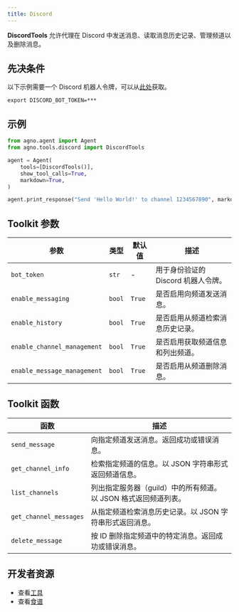```yaml
---
title: Discord
---
```


**DiscordTools** 允许代理在 Discord 中发送消息、读取消息历史记录、管理频道以及删除消息。

## 先决条件

以下示例需要一个 Discord 机器人令牌，可以从[此处](https://discord.com/developers/applications)获取。

```shell
export DISCORD_BOT_TOKEN=***
```

## 示例

```python cookbook/tools/discord.py
from agno.agent import Agent
from agno.tools.discord import DiscordTools

agent = Agent(
    tools=[DiscordTools()],
    show_tool_calls=True,
    markdown=True,
)

agent.print_response("Send 'Hello World!' to channel 1234567890", markdown=True)
```
## Toolkit 参数

| 参数                   | 类型    | 默认值 | 描述                                                                     |
| ----------------------- | ------- | ------ | ------------------------------------------------------------------------- |
| `bot_token`             | `str`   | -      | 用于身份验证的 Discord 机器人令牌。                                        |
| `enable_messaging`      | `bool`  | `True` | 是否启用向频道发送消息。                                                      |
| `enable_history`        | `bool`  | `True` | 是否启用从频道检索消息历史记录。                                              |
| `enable_channel_management` | `bool`  | `True` | 是否启用获取频道信息和列出频道。                                               |
| `enable_message_management` | `bool`  | `True` | 是否启用从频道删除消息。                                                      |

## Toolkit 函数

| 函数                                          | 描述                                                                                           |
| ----------------------------------------------- | ---------------------------------------------------------------------------------------------- |
| `send_message`     | 向指定频道发送消息。返回成功或错误消息。                                                    |
| `get_channel_info`               | 检索指定频道的信息。以 JSON 字符串形式返回频道信息。                                                   |
| `list_channels`                    | 列出指定服务器（guild）中的所有频道。以 JSON 格式返回频道列表。                                       |
| `get_channel_messages`| 从指定频道检索消息历史记录。以 JSON 字符串形式返回消息。                                           |
| `delete_message`| 按 ID 删除指定频道中的特定消息。返回成功或错误消息。                                                  |

## 开发者资源

- 查看[工具](https://github.com/agno-agi/agno/blob/main/libs/agno/agno/tools/discord.py)
- 查看[食谱](https://github.com/agno-agi/agno/blob/main/cookbook/tools/discord.py)